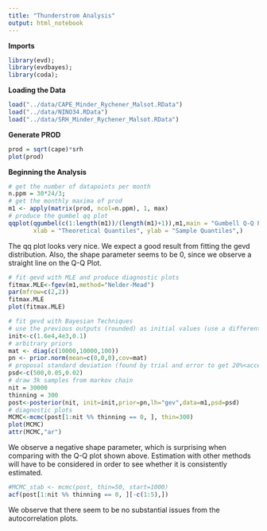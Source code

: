 ```yaml
---
title: "Thunderstrom Analysis"
output: html_notebook
---
```

**Imports**
```r
library(evd); 
library(evdbayes);
library(coda);  
```


**Loading the Data**

```r
load("../data/CAPE_Minder_Rychener_Malsot.RData")
load("../data/NINO34.RData")
load("../data/SRH_Minder_Rychener_Malsot.RData")
```

**Generate PROD**
```r
prod = sqrt(cape)*srh
plot(prod)
```

**Beginning the Analysis**
```r
# get the number of datapoints per month 
n.ppm = 30*24/3;
# get the monthly maxima of prod
m1 <- apply(matrix(prod, ncol=n.ppm), 1, max)
# produce the gumbel qq plot
qqplot(qgumbel(c(1:length(m1))/(length(m1)+1)),m1,main = "Gumbell Q-Q Plot",
       xlab = "Theoretical Quantiles", ylab = "Sample Quantiles",) 
```
The qq plot looks very nice. We expect a good result from fitting the gevd distribution.
Also, the shape parameter seems to be 0, since we observe a straight line on the Q-Q Plot.

```r
# fit gevd with MLE and produce diagnostic plots
fitmax.MLE<-fgev(m1,method="Nelder-Mead")
par(mfrow=c(2,2))
fitmax.MLE
plot(fitmax.MLE)
```

```r
# fit gevd with Bayesian Techniques
# use the previous outputs (rounded) as initial values (use a different shape)
init<-c(1.6e4,4e3,0.1)
# arbitrary priors
mat <- diag(c(10000,10000,100)) 
pn <- prior.norm(mean=c(0,0,0),cov=mat)
# proposal standard deviation (found by trial and error to get 20%<acceptance rate<40%)
psd<-c(500,0.05,0.02)
# draw 3k samples from markov chain
nit = 30000
thinning = 300
post<-posterior(nit, init=init,prior=pn,lh="gev",data=m1,psd=psd)
# diagnostic plots
MCMC<-mcmc(post[1:nit %% thinning == 0, ], thin=300) 
plot(MCMC) 
attr(MCMC,"ar")

```
We observe a negative shape parameter, which is surprising when comparing with the 
Q-Q plot shown above. Estimation with other methods will have to be considered 
in order to see whether it is consistently estimated.

```r
#MCMC_stab <- mcmc(post, thin=50, start=1000)
acf(post[1:nit %% thinning == 0, ][-c(1:5),])
```
We observe that there seem to be no substantial issues from the autocorrelation 
plots. 







